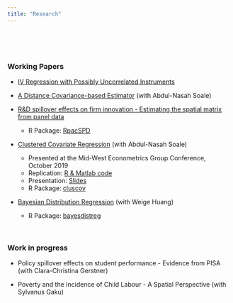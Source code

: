 ```yaml
---
title: "Research"
---
```

<br> 

<!--# ****-->

<br>

### **Working Papers**
* [IV Regression with Possibly Uncorrelated Instruments](https://arxiv.org/pdf/2103.09621.pdf)

* [A Distance Covariance-based Estimator](https://arxiv.org/pdf/2102.07008.pdf) (with Abdul-Nasah Soale)

* [R&D spillover effects on firm innovation - Estimating the spatial matrix from panel data](https://estsyawo.github.io/Tsyawo_JMP.pdf#)
  + R Package: [RpacSPD](https://estsyawo.github.io/RpacSPD/)
  
* [Clustered Covariate Regression](https://www.researchgate.net/publication/333207469_Clustered_covariate_regression) (with Abdul-Nasah Soale)
  + Presented at the Mid-West Econometrics Group Conference, October 2019
  + Replication: <a href="Soale&Tsyawo_2019_Code.zip#" class="download" title=" "> R & Matlab code </a>
  + Presentation: <a href="Slides_Soale_&_Tsyawo_2019.pdf#" class="download" title=" "> Slides </a>
  + R Package: [cluscov](https://estsyawo.github.io/cluscov/) 
  
* [Bayesian Distribution Regression](https://papers.ssrn.com/sol3/papers.cfm?abstract_id=3048658) (with Weige Huang)
  + R Package: [bayesdistreg](https://estsyawo.github.io/bayesdistreg/index.html)

<!--
* [Recovering Distributions for the Estimation of Treatment Effects Under Partly Unobserved Treatment with Repeated Cross-Sections](https://papers.ssrn.com/sol3/papers.cfm?abstract_id=3194286) (status: working paper)

<!-- Commented out: -->

<!--
* <a href="Huang&Tsyawo2018_4.pdf#" class="download" title=" ">Bayesian Distribution Regression</a> [[Submitted]](with Weige Huang)
-->

<br>

### **Work in progress**

* Policy spillover effects on student performance - Evidence from PISA (with Clara-Christina Gerstner)

* Poverty and the Incidence of Child Labour - A Spatial Perspective (with Sylvanus Gaku)